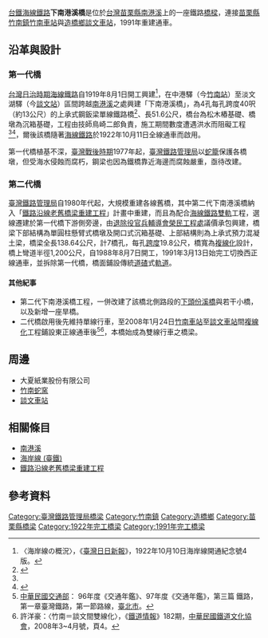 {{Infobox_Bridge
|bridge_name   = 下南港溪橋
|image         = TRA EMU900.jpg
|image_size    = 250px
|caption       = 
|official_name = 下南港溪橋{{r|老橋4}}<ref>[[交通部臺灣鐵路管理局|臺灣鐵路局]]，《臺灣鐵路路線圖（西線）》，1965年5月{{zh-tw}}。</ref>
|also_known_as = 
|carries       =[[File:ROC_Taiwan_Railways_Administration_Logo.svg|20px]][[交通部臺灣鐵路管理局|台鐵]][[海岸線_(臺鐵)|海線鐵路]]<br> |crosses       = [[南港溪_(苗栗縣)|南港溪]]
|locale        = {{ROC-TW}}[[苗栗縣|苗栗縣]][[竹南鎮|竹南鎮]]、[[造橋鄉|造橋鄉]]
|maint         =[[File:ROC_Taiwan_Railways_Administration_Logo.svg|20px]][[交通部臺灣鐵路管理局|交通部臺灣鐵路管理局]]
|id            = 
|design        =上部結構：上承式預力混凝土梁<br>下部結構：單柱懸臂式混凝土橋墩
|mainspan      = {{convert|19.8|m|0|ft}}
|spans = 7
|pierswater = 6
|length        = {{convert|138.64|m|0|ft}}
|width         =雙線橋梁
|height        = 
|clearance     = 
|below         = 
|traffic       = 
|designed_by   = 
| builder       =[[行政院|行政院]][[中華民國國軍退除役官兵輔導委員會|退輔會]][[榮民工程公司|榮工處]]
|begin         = 
|complete      =
|open          ={{flagicon|Empire of Japan}} 1922年
|rebuilt       = {{flagicon|Taiwan}} 1991年
|closed        = 
|toll          = 
|preceded      = [[南港溪橋_(台1線)|南港溪橋]]（省道[[台1線|台1線]]）
|followed      =
|map_cue       = 
|map_image     = 
|map_text      = 
|map_width     =
|coordinates   = {{coord|24.659414|N|120.867420|E|display=title,inline}}
|lat           = 
|long          = 
|cost          = 
}}

[[臺灣鐵路管理局|台鐵]][[海岸線_(臺鐵)|海線鐵路]]'''下南港溪橋'''是位於[[台灣|台灣]][[苗栗縣|苗栗縣]][[南港溪_(苗栗縣)|南港溪]]上的一座鐵路[[橋樑|橋樑]]，連接[[苗栗縣|苗栗縣]][[竹南鎮|竹南鎮]][[竹南車站|竹南車站]]與[[造橋鄉|造橋鄉]][[談文車站|談文車站]]，1991年重建通車。

== 沿革與設計 ==
===第一代橋===
[[台灣日治時期|台灣日治時期]][[海岸線_(臺鐵)|海線鐵路]]自1919年8月1日開工興建<ref name="日報">〈海岸線の概況〉，《[[臺灣日日新報|臺灣日日新報]]》，1922年10月10日海岸線開通紀念號4版{{ja}}。</ref>，在中港驛（今[[竹南車站|竹南站]]）至淡文湖驛（今[[談文車站|談文站]]）區間跨越[[南港溪_(苗栗縣)|南港溪]]之處興建「下南港溪橋」，為4孔每孔跨度40呎（約13公尺）的上承式鋼鈑梁單線鐵路橋<ref name="21年報">{{cite book |url=https://dl.ndl.go.jp/info:ndljp/pid/1152442 |author= |title=《臺灣總督府鐵道部第21年報(大正八年度)》 |publisher=[[臺灣總督府交通局鐵道部|臺灣總督府鐵道部]] |language=ja |location=[[臺北市|臺北]] |page=頁48 |date=1920年12月27日，日本[[國立國會圖書館|國立國會圖書館]]數位典藏 |access-date=2021年3月27日 |archive-date=2021年11月27日 |archive-url=https://web.archive.org/web/20211127154708/https://dl.ndl.go.jp/info:ndljp/pid/1152442 |dead-url=no }}</ref>、長51.6公尺，橋台為松木樁基礎、橋墩為沉箱基礎{{r|老橋4}}，工程由技師鳥崎二郎負責，施工期間數度遭遇洪水而阻礙工程<ref name="日報" />{{r|蔡|}}<ref>{{cite web|language=zh-tw|url=http://who.ith.sinica.edu.tw/mpView.action|title=臺灣總督府職員錄系統|author=|publisher=中華民國（臺灣）[[中央研究院臺灣史研究所|中央研究院臺灣史研究所]]|date=|accessdate=|archive-date=2019-07-13|archive-url=https://web.archive.org/web/20190713180357/http://who.ith.sinica.edu.tw/mpView.action|dead-url=no}}</ref>，爾後該橋隨著[[海岸線_(臺鐵)|海線鐵路]]於1922年10月11日全線通車而啟用{{r|驛站|}}。

第一代橋植基不深，[[臺灣戰後時期|臺灣戰後時期]]1977年起，[[臺灣鐵路管理局|臺灣鐵路管理局]]以[[蛇籠|蛇籠]]保護各橋墩，但受海水侵蝕而腐朽，鋼梁也因為鐵橋靠近海邊而腐蝕嚴重，亟待改建{{r|老橋4}}。

===第二代橋===
[[臺灣鐵路管理局|臺灣鐵路管理局]]自1980年代起，大規模重建各線舊橋，其中第二代下南港溪橋納入「[[鐵路沿線老舊橋梁重建工程|鐵路沿線老舊橋梁重建工程]]」計畫中重建，而且為配合[[海岸線_(臺鐵)|海線鐵路]][[复线铁路|雙軌]]工程，選線遷建於第一代橋下游側旁邊，由[[中華民國國軍退除役官兵輔導委員會|退除役官兵輔導會]][[榮民工程公司|榮民工程處]]議價承包興建，橋梁下部結構為單圓柱懸臂式橋墩及開口式沉箱基礎、上部結構則為上承式預力混凝土梁，橋梁全長138.64公尺，計7橋孔，每孔[[跨度|跨度]]19.8公尺，橋寬為[[复线铁路|複線化]]設計，橋上彎道半徑1,200公尺，自1988年8月7日開工，1991年3月13日始完工切換西正線通車，並拆除第一代橋{{r|老橋4}}，橋面鋪設傳統[[道碴|道碴]]式[[鐵路軌道|軌道]]。

==== 其他紀事 ====
*第二代下南港溪橋工程，一併改建了該橋北側路段的[[下頭份溪橋|下頭份溪橋]]與若干小橋，以及新增一座旱橋{{r|老橋4}}。
*二代橋啟用後先維持單線行車，至2008年1月24日[[竹南車站|竹南車站]]至[[談文車站|談文車站]]間[[复线铁路|複線化]]工程鋪設東正線通車後<ref>[[中華民國交通部|中華民國交通部]]： 96年度《交通年鑑》、97年度《交通年鑑》，第三篇 鐵路，第一章臺灣鐵路，第一節路線，[[臺北市|臺北市]]{{zh-tw}}。</ref><ref>許洋豪：〈竹南＝談文間雙線化〉，《[[鐵道情報|鐵道情報]]》182期，[[中華民國鐵道文化協會|中華民國鐵道文化協會]]，2008年3~4月號，頁4{{zh-tw}}。</ref>，本橋始成為雙線行車之橋梁。

==周邊==
*大夏紙業股份有限公司
*[[竹南蛇窯|竹南蛇窯]]
*[[談文車站|談文車站]]

==相關條目==
*[[南港溪_(苗栗縣)|南港溪]]
*[[海岸線_(臺鐵)|海岸線 (臺鐵)]]
*[[鐵路沿線老舊橋梁重建工程|鐵路沿線老舊橋梁重建工程]]

== 參考資料 ==
{{Reflist|refs=
<ref name="蔡">{{cite book |author=蔡龍保|title=《推動時代的巨輪：日治中期的臺灣國有鐵路（1910－1936）》|language=zh-tw |page=頁46|location=[[臺北市|臺北市]]||isbn=978-986-6764-00-4 |edition=二版一刷  |publisher=臺灣書房 |date=2007年7月}}</ref>
<ref name="老橋4">{{cite book|author=[[交通部臺灣鐵路管理局|臺灣鐵路管理局]]鐵路沿線老舊橋樑重建工程處|title=《鐵路沿線老舊橋樑重建工程總報告》第4冊技術篇|location=[[臺北市|臺北市]]|page= |language=zh-tw |date=1991年5月31日}}</ref>
<ref name="驛站">{{cite web|language=zh-tw|url=http://trstour.com/tan-wen.htm|title=〈談文車站〉|author=|publisher=《臺灣驛站之旅》網站|date=2004-2020年|accessdate=|archive-date=2020-10-01|archive-url=https://web.archive.org/web/20201001041606/http://trstour.com/tan-wen.htm|dead-url=no}}</ref>
}}

{{臺灣鐵道史}}
[[Category:臺灣鐵路管理局橋梁|Category:臺灣鐵路管理局橋梁]]
[[Category:竹南鎮|Category:竹南鎮]]
[[Category:造橋鄉|Category:造橋鄉]]
[[Category:苗栗縣橋梁|Category:苗栗縣橋梁]]
[[Category:1922年完工橋梁|Category:1922年完工橋梁]]
[[Category:1991年完工橋梁|Category:1991年完工橋梁]]
